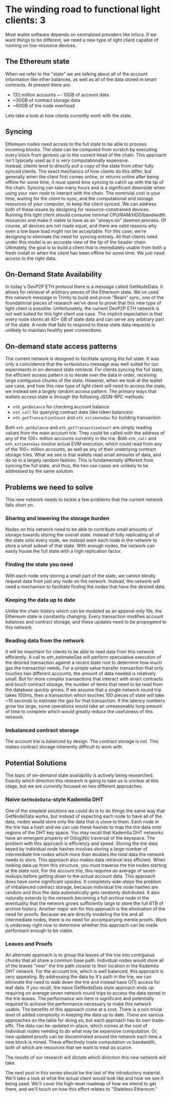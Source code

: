 # The winding road to functional light clients: 3

Most wallet software depends on centralized providers like Infura. If we want things to be different, we need a new type of light client capable of running on low-resource devices.

## The Ethereum state

When we refer to the "state" we are talking about all of the account information like ether balances, as well as all of the data stored in smart contracts.  At present there are:
- 132 million accounts
~- 10GB of account data
- ~30GB of contract storage data
- ~60GB of trie node overhead

Lets take a look at how clients currently work with the state.

## Syncing

Ethereum nodes need access to the full state to be able to process incoming blocks. The state can be computed from scratch by executing every block from genesis up to the current head of the chain.  This approach isn't typically used as it is very computationally expensive.  
Instead, clients tend to directly pull a copy of the state from other fully synced clients.  The exact mechanics of how clients do this differ, but generally when the client first comes online, or returns online after being offline for some time, it must spend time syncing to catch up with the tip of the chain.
Syncing can take many hours and is a significant downside when using your own node to interact with the chain.  The nontrivial cost is your time, waiting for the client to sync, and the computational and storage resources of your computer, to keep the client synced.
We can address both of these issues by designing for resource-constrained devices. Running this light client should consume minimal CPU/RAM/HDD/bandwidth resources and make it viable to have as an "always on" daemon process.
Of course, all devices are not made equal, and there are valid reasons why even a low base load might not be acceptable. For this case, we're designing to eliminate the need for syncing entirely. All that clients need under this model is an accurate view of the tip of the header chain.
Ultimately, the goal is to build a client that is immediately usable from both a fresh install or when the client has been offline for some time. We just need access to the right data.

## On-Demand State Availability

In today's DevP2P ETH protocol there is a message called GetNodeData.  It allows for retrieval of arbitrary pieces of the Ethereum state.  We've used this network message in Trinity to build and prove "Beam" sync, one of the foundational pieces of research we've done to prove that this new type of light client is possible.
Unfortunately, the current DevP2P ETH network is not well suited for this light client use case. The implicit expectation is that every node stores all 40+ GB of state data and can serve any arbitrary part of the state. A node that fails to respond to these state data requests is unlikely to maintain healthy peer connections.

## On-demand state access patterns

The current network is designed to facilitate syncing the full state.  It was only a coincidence that the `GetNodeData` message was well suited for our experiments in on-demand state retrieval. For clients syncing the full state, the efficient access pattern is to iterate over the data in order, receiving large contiguous chunks of the state. However, when we look at the wallet use case, and how this new type of light client will need to access the state, we instead see a largely random access pattern.
The primary ways that wallets access state is through the following JSON-RPC methods:

- `eth_getBalance` for checking account balance
- `eth_call` for querying contract data (like token balances)
- `eth_getTransactionCount` and `eth_estimateGas` for building transaction

Both `eth_getBalance` and `eth_getTransactionCount` are simply reading values from the main account trie. They could be called with the address of any of the 100+ million accounts currently in the trie.
Both `eth_call` and `eth_estimateGas` involve actual EVM execution, which could read from any of the 100+ million accounts, as well as any of their underlying contract storage tries.
What we see is that wallets read small amounts of data, and do so in a largely random fashion. This is fundamentally different from syncing the full state, and thus, the two use cases are unlikely to be addressed by the same solution.

## Problems we need to solve

This new network needs to tackle a few problems that the current network falls short on.

### Sharing and lowering the storage burden
Nodes on this network need to be able to contribute small amounts of storage towards storing the overall state. Instead of fully replicating all of the state onto every node, we instead want each node in the network to store a small subset of that state. With enough nodes, the network can easily house the full state with a high replication factor.

### Finding the state you need
With each node only storing a small part of the state, we cannot blindly request data from just any node on the network. Instead, the network will need a mechanism to facilitate finding the nodes that have the desired data.

### Keeping the data up to date
Unlike the chain history which can be modeled as an append-only file, the Ethereum state is constantly changing. Every transaction modifies account balances and contract storage, and these updates need to be propogated to this network.

### Reading data from the network
It will be important for clients to be able to read data from this network efficiently. A call to eth_estimateGas will perform speculative execution of the desired transaction against a recent state root to determine how much gas the transaction needs. For a simple value transfer transaction that only touches two different accounts, the amount of data needed is relatively small. But for more complex transactions that interact with smart contracts and touch contract storage, the number of items that need to be read from the database quickly grows.
If we assume that a single network round trip takes 100ms, then a transaction which touches 100 pieces of state will take ~10 seconds to estimate the gas for that transaction. If the latency numbers grow too large, some operations would take an unreasonably long amount of time to complete which would greatly reduce the usefulness of this network.

### Imbalanced contract storage
The account trie is balanced by design.  The contract storage is not.  This makes contract storage inherently difficult to work with.


## Potential Solutions

The topic of on-demand state availability is actively being researched. Exactly which direction this research is going to take us is unclear at this stage, but we are currently focused on two different approaches.

### Naive `GetNodeData`-style Kademlia DHT

One of the simplest solutions we could do is to do things the same way that GetNodeData works, but instead of expecting each node to have all of the data, nodes would store only the data that is close to them. Each node in the trie has a hash and we can use these hashes to map the trie data onto regions of the DHT key space. You may recall that Kademlia DHT networks have an emergent property of O(log(N)) traversal of the keyspace.
The problem with this approach is efficiency and speed. Storing the trie data keyed by individual node hashes involves storing a large number of intermediate trie nodes which more than doubles the total data the network needs to store.
This approach also makes data retrieval less efficient. When looking data up from this structure, you must traverse the trie nodes starting at the state root. For the account trie, this requires an average of seven lookups before getting down to the actual account data.
This approach does have some significant upsides. It completely side-steps the problem of imbalanced contract storage, because individual trie node hashes are random and thus the data automatically gets randomly distributed. It also naturally extends to the network becoming a full archive node in the eventuality that the network grows sufficiently large to store the full 6TB of archive history.
Another major win for this approach is the elimination of the need for proofs. Because we are directly modeling the trie and all intermediate nodes, there is no need for accompanying merkle proofs.
Work is underway right now to determine whether this approach can be made performant enough to be viable.

### Leaves and Proofs
An alternate approach is to group the leaves of the trie into contiguous chunks that all share a common base path. Individual nodes would store all of the leaves "near" the trie path closest to their location in the Kademlia DHT network. For the account trie, which is well balanced, this approach is very appealing.
By addressing the data by it's path in the trie, we can eliminate the need to walk down the trie and instead have O(1) access for leaf data. If you recall, the naive GetNodeData style approach ends up requiring on average seven network round trips to access the data stored in the trie leaves. The performance win here is significant and potentially required to achieve the performance necessary to make this network usable.
The benefits of this approach come at a cost. There is a non trivial level of added complexity in keeping the data up to date. There are various approaches on the table for doing so, but each approach has its own trade-offs. The data can be updated in-place, which comes at the cost of individual nodes needing to do what may be expensive computation. Or, new updated proofs can be disceminated around the network each time a new block is mined. These effectively trade computation vs bandwidth, both of which are resources that we want to treat as scarce.

The results of our research will dictate which direction this new network will take.

The next post in this series should be the last of the introductory material. We'll take a look at what the actual client would look like and how we see it being used. We'll cover the high-level roadmap of how we intend to get there, and we'll touch on how this effort relates to "Stateless Ethereum."